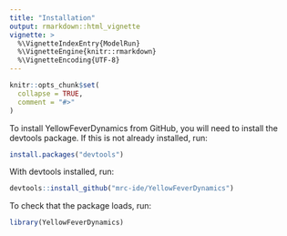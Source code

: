 ```yaml
---
title: "Installation"
output: rmarkdown::html_vignette
vignette: >
  %\VignetteIndexEntry{ModelRun}
  %\VignetteEngine{knitr::rmarkdown}
  %\VignetteEncoding{UTF-8}
---
```


```r
knitr::opts_chunk$set(
  collapse = TRUE,
  comment = "#>"
)
```

To install YellowFeverDynamics from GitHub, you will need to install the devtools package. If this is not already installed, run:

```r
install.packages("devtools")
```

With devtools installed, run:

```r
devtools::install_github("mrc-ide/YellowFeverDynamics")
```

To check that the package loads, run:

```r
library(YellowFeverDynamics)
```
